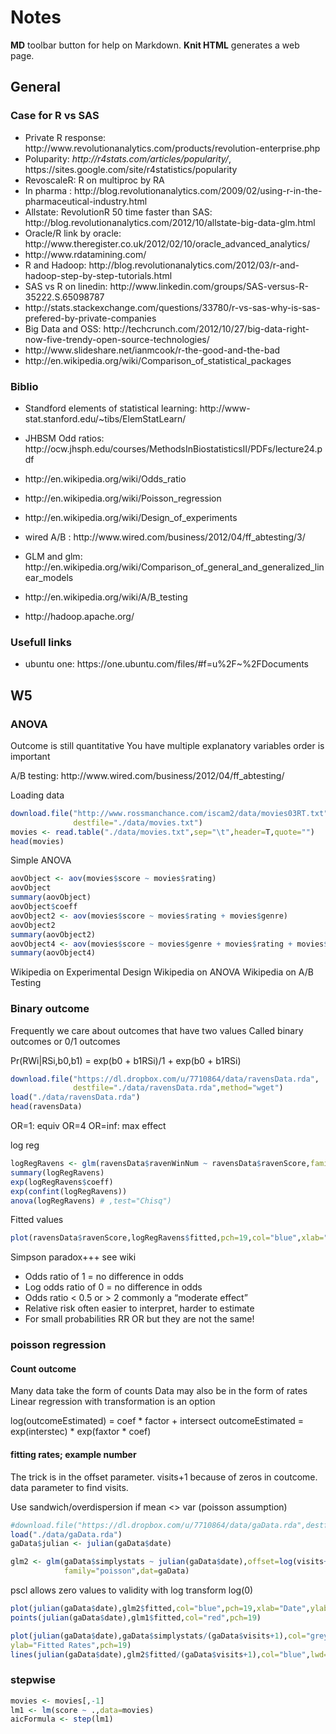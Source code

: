 Notes
========================================================

**MD** toolbar button for help on Markdown. **Knit HTML** generates a web page.

General
---------
### Case for R vs SAS

- Private R response: http://www.revolutionanalytics.com/products/revolution-enterprise.php
- Poluparity: *http://r4stats.com/articles/popularity/*, https://sites.google.com/site/r4statistics/popularity
- RevoscaleR: R on multiproc by RA
- In pharma : http://blog.revolutionanalytics.com/2009/02/using-r-in-the-pharmaceutical-industry.html
- Allstate: RevolutionR 50 time faster than SAS: http://blog.revolutionanalytics.com/2012/10/allstate-big-data-glm.html
- Oracle/R link by oracle: http://www.theregister.co.uk/2012/02/10/oracle_advanced_analytics/
- http://www.rdatamining.com/
- R and Hadoop: http://blog.revolutionanalytics.com/2012/03/r-and-hadoop-step-by-step-tutorials.html
- SAS vs R on linedin: http://www.linkedin.com/groups/SAS-versus-R-35222.S.65098787
- http://stats.stackexchange.com/questions/33780/r-vs-sas-why-is-sas-prefered-by-private-companies
- Big Data and OSS: http://techcrunch.com/2012/10/27/big-data-right-now-five-trendy-open-source-technologies/
- http://www.slideshare.net/ianmcook/r-the-good-and-the-bad
- http://en.wikipedia.org/wiki/Comparison_of_statistical_packages

### Biblio
- Standford elements of statistical learning: http://www-stat.stanford.edu/~tibs/ElemStatLearn/
- JHBSM Odd ratios: http://ocw.jhsph.edu/courses/MethodsInBiostatisticsII/PDFs/lecture24.pdf
- http://en.wikipedia.org/wiki/Odds_ratio
- http://en.wikipedia.org/wiki/Poisson_regression
- http://en.wikipedia.org/wiki/Design_of_experiments
- wired A/B : http://www.wired.com/business/2012/04/ff_abtesting/3/

- GLM and glm: http://en.wikipedia.org/wiki/Comparison_of_general_and_generalized_linear_models
- http://en.wikipedia.org/wiki/A/B_testing
- http://hadoop.apache.org/

### Usefull links
- ubuntu one: https://one.ubuntu.com/files/#f=u%2F~%2FDocuments

W5
----
### ANOVA

Outcome is still quantitative
You have multiple explanatory variables
order is important

A/B testing: http://www.wired.com/business/2012/04/ff_abtesting/

Loading data
```r
download.file("http://www.rossmanchance.com/iscam2/data/movies03RT.txt",
              destfile="./data/movies.txt")
movies <- read.table("./data/movies.txt",sep="\t",header=T,quote="")
head(movies)
```

Simple ANOVA
```r
aovObject <- aov(movies$score ~ movies$rating)
aovObject
summary(aovObject)
aovObject$coeff
aovObject2 <- aov(movies$score ~ movies$rating + movies$genre)
aovObject2
summary(aovObject2)
aovObject4 <- aov(movies$score ~ movies$genre + movies$rating + movies$box.office)
summary(aovObject4)
```

Wikipedia on Experimental Design
Wikipedia on ANOVA
Wikipedia on A/B Testing

### Binary outcome

Frequently we care about outcomes that have two values
Called binary outcomes or 0/1 outcomes

Pr(RWi|RSi,b0,b1) = exp(b0 + b1RSi)/1 + exp(b0 + b1RSi)

```r
download.file("https://dl.dropbox.com/u/7710864/data/ravensData.rda",
              destfile="./data/ravensData.rda",method="wget")
load("./data/ravensData.rda")
head(ravensData)
```

OR=1: equiv
OR=4
OR=inf: max effect

log reg
```r
logRegRavens <- glm(ravensData$ravenWinNum ~ ravensData$ravenScore,family="binomial")
summary(logRegRavens)
exp(logRegRavens$coeff)
exp(confint(logRegRavens))
anova(logRegRavens) # ,test="Chisq")
```

Fitted values

```r
plot(ravensData$ravenScore,logRegRavens$fitted,pch=19,col="blue",xlab="Score",ylab="Prob Ravens Win")
```

Simpson paradox+++ see wiki

- Odds ratio of 1 = no difference in odds
- Log odds ratio of 0 = no difference in odds
- Odds ratio < 0.5 or > 2 commonly a "moderate effect"
- Relative risk  often easier to interpret, harder to estimate
- For small probabilities RR  OR but they are not the same!

### poisson regression
#### Count outcome

Many data take the form of counts
Data may also be in the form of rates
Linear regression with transformation is an option

log(outcomeEstimated) = coef * factor + intersect
outcomeEstimated = exp(interstec) * exp(faxtor * coef)

#### fitting rates; example number 

The trick is in the offset parameter. visits+1 because of zeros in coutcome. data parameter to find visits.

Use sandwich/overdispersion if mean <> var (poisson assumption)

```r
#download.file("https://dl.dropbox.com/u/7710864/data/gaData.rda",destfile="./data/gaData.rda",method="wget")
load("./data/gaData.rda")
gaData$julian <- julian(gaData$date)

glm2 <- glm(gaData$simplystats ~ julian(gaData$date),offset=log(visits+1),  
            family="poisson",dat=gaData)
```

pscl allows zero values to validity with log transform log(0)


```r
plot(julian(gaData$date),glm2$fitted,col="blue",pch=19,xlab="Date",ylab="Fitted Counts")
points(julian(gaData$date),glm1$fitted,col="red",pch=19)
```

```r
plot(julian(gaData$date),gaData$simplystats/(gaData$visits+1),col="grey",xlab="Date",
ylab="Fitted Rates",pch=19)
lines(julian(gaData$date),glm2$fitted/(gaData$visits+1),col="blue",lwd=3)
```


### stepwise

```r
movies <- movies[,-1]
lm1 <- lm(score ~ .,data=movies)
aicFormula <- step(lm1)
```
